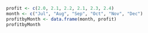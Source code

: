 ```r
profit <- c(2.0, 2.1, 2.2, 2.1, 2.3, 2.4)
month <- c("Jul", "Aug", "Sep", "Oct", "Nov", "Dec")
profitbyMonth <- data.frame(month, profit)
profitbyMonth
```
